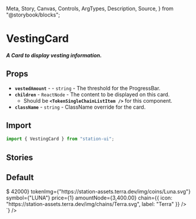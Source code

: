  Meta,
  Story,
  Canvas,
  Controls,
  ArgTypes,
  Description,
  Source,
} from "@storybook/blocks";

<Meta title="Components/Cards/Vesting" />

# VestingCard

##### A Card to display vesting information.

## Props
- **`vestedAmount`** - <RequiredText /> - `string` - The threshold for the ProgressBar.
- **`children`** - `ReactNode` - The content to be displayed on this card.
  - Should be **`<TokenSingleChainListItem />`** for this component.
- **`className`** - `string` - ClassName override for the card.

## Import
```jsx
import { VestingCard } from "station-ui";
```

## Stories

## Default
<div className="story_with_source_below">
  <Canvas of={VestingCardStories.Default} />
  <Source code={`
    <VestingCard
  vestedAmount={"420.00"}
>
  <TokenSingleChainListItem
    priceNode={<span>$ 42000</span>}
    tokenImg={"https://station-assets.terra.dev/img/coins/Luna.svg"}
    symbol={"LUNA"}
    price={1}
    amountNode={<span>3,400.00</span>}
    chain={{ icon: "https://station-assets.terra.dev/img/chains/Terra.svg", label: "Terra" }}
  />
</VestingCard>
  `} />
</div>

<br />
<br />
<br />
<br />
<br />
<br />
<br />
<br />
<br />
